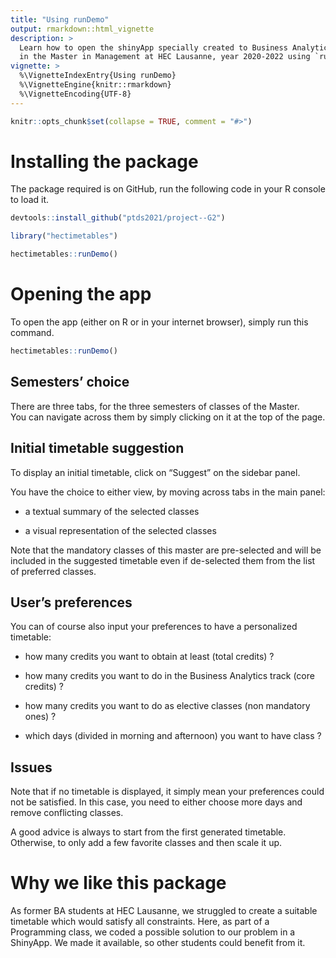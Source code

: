 ```yaml
---
title: "Using runDemo"
output: rmarkdown::html_vignette
description: >
  Learn how to open the shinyApp specially created to Business Analytics students 
  in the Master in Management at HEC Lausanne, year 2020-2022 using `runDemo()`.
vignette: >
  %\VignetteIndexEntry{Using runDemo}
  %\VignetteEngine{knitr::rmarkdown}
  %\VignetteEncoding{UTF-8}
---
```


```r
knitr::opts_chunk$set(collapse = TRUE, comment = "#>")
```

# Installing the package

The package required is on GitHub, run the following code in your R console to load it.

```r
devtools::install_github("ptds2021/project--G2")

library("hectimetables")

hectimetables::runDemo()
```

# Opening the app

To open the app (either on R or in your internet browser), simply run this command.

```r
hectimetables::runDemo()
```

## Semesters' choice

There are three tabs, for the three semesters of classes of the Master. \
You can navigate across them by simply clicking on it at the top of the page.

## Initial timetable suggestion

To display an initial timetable, click on "Suggest" on the sidebar panel.

You have the choice to either view, by moving across tabs in the main panel:

-   a textual summary of the selected classes

-   a visual representation of the selected classes

Note that the mandatory classes of this master are pre-selected and will be included in the suggested timetable even if de-selected them from the list of preferred classes.

## User's preferences

You can of course also input your preferences to have a personalized timetable:

-   how many credits you want to obtain at least (total credits) ?

-   how many credits you want to do in the Business Analytics track (core credits) ?

-   how many credits you want to do as elective classes (non mandatory ones) ?

-   which days (divided in morning and afternoon) you want to have class ?

## Issues 

Note that if no timetable is displayed, it simply mean your preferences could not be satisfied. In this case, you need to either choose more days and remove conflicting classes.

A good advice is always to start from the first generated timetable. \
Otherwise, to only add a few favorite classes and then scale it up.

# Why we like this package

As former BA students at HEC Lausanne, we struggled to create a suitable timetable which would satisfy all constraints. Here, as part of a Programming class, we coded a possible solution to our problem in a ShinyApp. We made it available, so other students could benefit from it.
